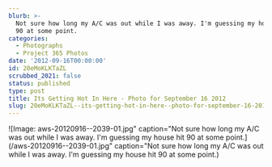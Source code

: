 ```yaml
---
blurb: >-
  Not sure how long my A/C was out while I was away. I'm guessing my house hit
  90 at some point.
categories:
  - Photographs
  - Project 365 Photos
date: '2012-09-16T00:00:00'
id: 20eMoKLKTaZL
scrubbed_2021: false
status: published
type: post
title: Its Getting Hot In Here - Photo for September 16 2012
slug: 20eMoKLKTaZL--its-getting-hot-in-here--photo-for-september-16-2012
---
```


![Image: aws-20120916--2039-01.jpg" caption="Not sure how long my A/C was out while I was away. I'm guessing my house hit 90 at some point.](/aws-20120916--2039-01.jpg" caption="Not sure how long my A/C was out while I was away. I'm guessing my house hit 90 at some point.)
